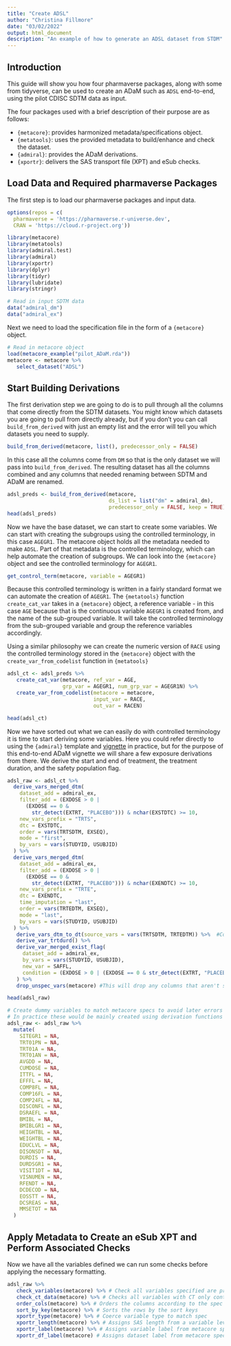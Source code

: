 ```yaml
---
title: "Create ADSL"
author: "Christina Fillmore"
date: "03/02/2022"
output: html_document
description: "An example of how to generate an ADSL dataset from STDM"
---
```


## Introduction

This guide will show you how four pharmaverse packages, along with some from tidyverse, can be used to create an ADaM such as `ADSL` end-to-end, using the pilot CDISC SDTM data as input.

The four packages used with a brief description of their purpose are as follows:

* `{metacore}`: provides harmonized metadata/specifications object.
* `{metatools}`: uses the provided metadata to build/enhance and check the dataset.
* `{admiral}`: provides the ADaM derivations.
* `{xportr}`: delivers the SAS transport file (XPT) and eSub checks.

## Load Data and Required pharmaverse Packages

The first step is to load our pharmaverse packages and input data.

```r
options(repos = c(
  pharmaverse = 'https://pharmaverse.r-universe.dev',
  CRAN = 'https://cloud.r-project.org'))

library(metacore)
library(metatools)
library(admiral.test)
library(admiral)
library(xportr)
library(dplyr)
library(tidyr)
library(lubridate)
library(stringr)

# Read in input SDTM data 
data("admiral_dm")
data("admiral_ex")
```

Next we need to load the specification file in the form of a `{metacore}` object.

```r
# Read in metacore object 
load(metacore_example("pilot_ADaM.rda"))
metacore <- metacore %>% 
   select_dataset("ADSL")
```
  
## Start Building Derivations

The first derivation step we are going to do is to pull through all the columns that come directly from the SDTM datasets. You might know which datasets you are going to pull from directly already, but if you don't you can call `build_from_derived` with just an empty list and the error will tell you which datasets you need to supply. 

```r
build_from_derived(metacore, list(), predecessor_only = FALSE)
```

In this case all the columns come from `DM` so that is the only dataset we will pass into `build_from_derived`. The resulting dataset has all the columns combined and any columns that needed renaming between SDTM and ADaM are renamed.

```r
adsl_preds <- build_from_derived(metacore, 
                                 ds_list = list("dm" = admiral_dm), 
                                 predecessor_only = FALSE, keep = TRUE)
head(adsl_preds)
```

Now we have the base dataset, we can start to create some variables. We can start with creating the subgroups using the controlled terminology, in this case `AGEGR1`. The metacore object holds all the metadata needed to make `ADSL`. Part of that metadata is the controlled terminology, which can help automate the creation of subgroups. We can look into the `{metacore}` object and see the controlled terminology for `AGEGR1`.

```r
get_control_term(metacore, variable = AGEGR1)
```

Because this controlled terminology is written in a fairly standard format we can automate the creation of `AGEGR1`. The `{metatools}` function `create_cat_var` takes in a `{metacore}` object, a reference variable - in this case `AGE` because that is the continuous variable `AGEGR1` is created from, and the name of the sub-grouped variable. It will take the controlled terminology from the sub-grouped variable and group the reference variables accordingly. 

Using a similar philosophy we can create the numeric version of `RACE` using the controlled terminology stored in the `{metacore}` object with the `create_var_from_codelist` function in `{metatools}`

```r
adsl_ct <- adsl_preds %>% 
   create_cat_var(metacore, ref_var = AGE, 
                  grp_var = AGEGR1, num_grp_var = AGEGR1N) %>% 
   create_var_from_codelist(metacore = metacore, 
                            input_var = RACE, 
                            out_var = RACEN)

head(adsl_ct)
```

Now we have sorted out what we can easily do with controlled terminology it is time to start deriving some variables.
Here you could refer directly to using the `{admiral}` template and [vignette](https://pharmaverse.github.io/admiral/articles/adsl.html) in practice, but for the purpose of this end-to-end ADaM vignette we will share a few exposure derivations from there.
We derive the start and end of treatment, the treatment duration, and the safety population flag.

```r
adsl_raw <- adsl_ct %>%
  derive_vars_merged_dtm(
    dataset_add = admiral_ex,
    filter_add = (EXDOSE > 0 |
      (EXDOSE == 0 &
        str_detect(EXTRT, "PLACEBO"))) & nchar(EXSTDTC) >= 10,
    new_vars_prefix = "TRTS",
    dtc = EXSTDTC,
    order = vars(TRTSDTM, EXSEQ),
    mode = "first",
    by_vars = vars(STUDYID, USUBJID)
  ) %>%
  derive_vars_merged_dtm(
    dataset_add = admiral_ex,
    filter_add = (EXDOSE > 0 |
      (EXDOSE == 0 &
        str_detect(EXTRT, "PLACEBO"))) & nchar(EXENDTC) >= 10,
    new_vars_prefix = "TRTE",
    dtc = EXENDTC,
    time_imputation = "last",
    order = vars(TRTEDTM, EXSEQ),
    mode = "last",
    by_vars = vars(STUDYID, USUBJID)
  ) %>%
   derive_vars_dtm_to_dt(source_vars = vars(TRTSDTM, TRTEDTM)) %>%  #Convert Datetime variables to date 
   derive_var_trtdurd() %>% 
   derive_var_merged_exist_flag(
     dataset_add = admiral_ex,
     by_vars = vars(STUDYID, USUBJID),
     new_var = SAFFL,
     condition = (EXDOSE > 0 | (EXDOSE == 0 & str_detect(EXTRT, "PLACEBO")))
   ) %>% 
   drop_unspec_vars(metacore) #This will drop any columns that aren't specificed in the metacore object

head(adsl_raw)
```

```r
# Create dummy variables to match metacore specs to avoid later errors
# In practice these would be mainly created using derivation functions from admiral
adsl_raw <- adsl_raw %>%
  mutate(
    SITEGR1 = NA,
    TRT01PN = NA,
    TRT01A = NA,
    TRT01AN = NA,
    AVGDD = NA,
    CUMDOSE = NA,
    ITTFL = NA,
    EFFFL = NA,
    COMP8FL = NA,
    COMP16FL = NA,
    COMP24FL = NA,
    DISCONFL = NA,
    DSRAEFL = NA,
    BMIBL = NA,
    BMIBLGR1 = NA,
    HEIGHTBL = NA,
    WEIGHTBL = NA,
    EDUCLVL = NA,
    DISONSDT = NA,
    DURDIS = NA,
    DURDSGR1 = NA,
    VISIT1DT = NA,
    VISNUMEN = NA,
    RFENDT = NA,
    DCDECOD = NA,
    EOSSTT = NA,
    DCSREAS = NA,
    MMSETOT = NA
  )
```

## Apply Metadata to Create an eSub XPT and Perform Associated Checks

Now we have all the variables defined we can run some checks before applying the necessary formatting. 
```r

adsl_raw %>% 
   check_variables(metacore) %>% # Check all variables specified are present and no more
   check_ct_data(metacore) %>% # Checks all variables with CT only contain values within the CT
   order_cols(metacore) %>% # Orders the columns according to the spec
   sort_by_key(metacore) %>% # Sorts the rows by the sort keys 
   xportr_type(metacore) %>% # Coerce variable type to match spec
   xportr_length(metacore) %>% # Assigns SAS length from a variable level metadata 
   xportr_label(metacore) %>% # Assigns variable label from metacore specifications 
   xportr_df_label(metacore) # Assigns dataset label from metacore specifications
```

